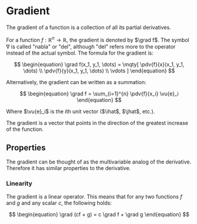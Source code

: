 # Gradient

The gradient of a function is a collection of all its partial derivatives.

For a function $f: \mathbb{R}^n \to \mathbb{R}$, the gradient is denoted by $\grad f$.
The symbol $\nabla$ is called "nabla" or "del", although "del" refers more to the operator instead of the actual symbol.
The formula for the gradient is:

$$
\begin{equation}
\grad f(x_1, y_1, \dots) = \mqty[ \pdv{f}{x}(x_1, y_1, \dots) \\ \pdv{f}{y}(x_1, y_1, \dots) \\ \vdots ]
\end{equation}
$$

Alternatively, the gradient can be written as a summation:

$$
\begin{equation}
\grad f = \sum_{i=1}^{n} \pdv{f}{x_i} \vu{e}_i
\end{equation}
$$

Where $\vu{e}_i$ is the $i$th unit vector ($\ihat$, $\jhat$, etc.).

The gradient is a vector that points in the direction of the greatest increase of the function.

## Properties

The gradient can be thought of as the multivariable analog of the derivative.
Therefore it has similar properties to the derivative.

### Linearity

The gradient is a linear operator. This means that for any two functions $f$ and $g$ and any scalar $c$, the following holds:

$$
\begin{equation}
\grad (cf + g) = c \grad f + \grad g
\end{equation}
$$
